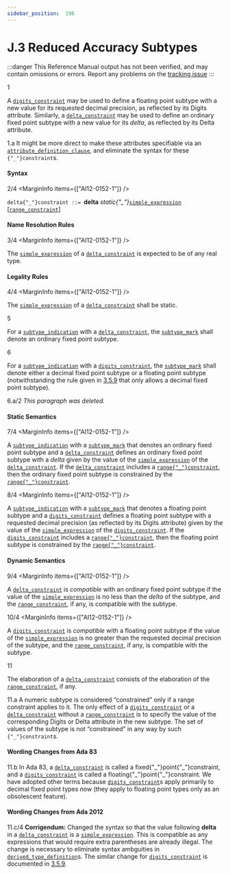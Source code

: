 ```yaml
---
sidebar_position:  196
---
```


# J.3 Reduced Accuracy Subtypes

:::danger
This Reference Manual output has not been verified,
and may contain omissions or errors.
Report any problems on the [tracking issue](https://github.com/ada-lang-io/ada-lang-io/issues/20)
:::


<MarginText>1</MarginText>
<p>A <code><a href="/docs/arm/AA-3/AA-3.5#S0050">digits_constraint</a></code> may be used to define a floating point subtype with a new value for its requested decimal precision, as reflected by its Digits attribute. Similarly, a <code><a href="/docs/arm/AA-J/AA-J.3#S0367">delta_constraint</a></code> may be used to define an ordinary fixed point subtype with a new value for its <em>delta</em>, as reflected by its Delta attribute. <br /></p>

<AnnotatedOnly>
<MarginText>1.a</MarginText>
<Admonition type="aarm" aarm="discussion">
<strong></strong>It might be more direct to make these attributes specifiable via an <code><a href="/docs/arm/AA-13/AA-13.3#S0349">attribute_definition_clause</a></code>, and eliminate the syntax for these <code>{"_"}constraint</code>s. <br />
</Admonition>
</AnnotatedOnly>


#### Syntax

<MarginText>2/4</MarginText>
<MarginInfo items={["AI12-0152-1"]} />

<CodeBlock>
<code>delta{"_"}constraint</code><a id="S0367"></a><code> ::= </code><strong>delta</strong> <em>static{"_"}</em><code><a href="/docs/arm/AA-4/AA-4.4#S0138">simple_expression</a></code> [<code><a href="/docs/arm/AA-3/AA-3.5#S0036">range_constraint</a></code>]<br />

</CodeBlock>

#### Name Resolution Rules

<MarginText>3/4</MarginText>
<MarginInfo items={["AI12-0152-1"]} />
<p>The <code><a href="/docs/arm/AA-4/AA-4.4#S0138">simple_expression</a></code> of a <code><a href="/docs/arm/AA-J/AA-J.3#S0367">delta_constraint</a></code> is expected to be of any real type. <br /></p>


#### Legality Rules

<MarginText>4/4</MarginText>
<MarginInfo items={["AI12-0152-1"]} />
<p>The <code><a href="/docs/arm/AA-4/AA-4.4#S0138">simple_expression</a></code> of a <code><a href="/docs/arm/AA-J/AA-J.3#S0367">delta_constraint</a></code> shall be static.<br /></p>

<MarginText>5</MarginText>
<p>For a <code><a href="/docs/arm/AA-3/AA-3.2#S0027">subtype_indication</a></code> with a <code><a href="/docs/arm/AA-J/AA-J.3#S0367">delta_constraint</a></code>, the <code><a href="/docs/arm/AA-3/AA-3.2#S0028">subtype_mark</a></code> shall denote an ordinary fixed point subtype.<br /></p>

<MarginText>6</MarginText>
<p>For a <code><a href="/docs/arm/AA-3/AA-3.2#S0027">subtype_indication</a></code> with a <code><a href="/docs/arm/AA-3/AA-3.5#S0050">digits_constraint</a></code>, the <code><a href="/docs/arm/AA-3/AA-3.2#S0028">subtype_mark</a></code> shall denote either a decimal fixed point subtype or a floating point subtype (notwithstanding the rule given in <a href="/docs/arm/AA-3/AA-3.5#Subclause_3.5.9">3.5.9</a> that only allows a decimal fixed point subtype). <br /></p>

<AnnotatedOnly>
<MarginText>6.a/2</MarginText>
<MarginInfo items={["AI95-00114-01"]} />
<Admonition type="aarm" aarm="note">
<em>This paragraph was deleted.</em><br />
</Admonition>
</AnnotatedOnly>


#### Static Semantics

<MarginText>7/4</MarginText>
<MarginInfo items={["AI12-0152-1"]} />
<p>A <code><a href="/docs/arm/AA-3/AA-3.2#S0027">subtype_indication</a></code> with a <code><a href="/docs/arm/AA-3/AA-3.2#S0028">subtype_mark</a></code> that denotes an ordinary fixed point subtype and a <code><a href="/docs/arm/AA-J/AA-J.3#S0367">delta_constraint</a></code> defines an ordinary fixed point subtype with a <em>delta</em> given by the value of the <code><a href="/docs/arm/AA-4/AA-4.4#S0138">simple_expression</a></code> of the <code><a href="/docs/arm/AA-J/AA-J.3#S0367">delta_constraint</a></code>. If the <code><a href="/docs/arm/AA-J/AA-J.3#S0367">delta_constraint</a></code> includes a <code><a href="/docs/arm/AA-3/AA-3.5#S0036">range{"_"}constraint</a></code>, then the ordinary fixed point subtype is constrained by the <code><a href="/docs/arm/AA-3/AA-3.5#S0036">range{"_"}constraint</a></code>.<br /></p>

<MarginText>8/4</MarginText>
<MarginInfo items={["AI12-0152-1"]} />
<p>A <code><a href="/docs/arm/AA-3/AA-3.2#S0027">subtype_indication</a></code> with a <code><a href="/docs/arm/AA-3/AA-3.2#S0028">subtype_mark</a></code> that denotes a floating point subtype and a <code><a href="/docs/arm/AA-3/AA-3.5#S0050">digits_constraint</a></code> defines a floating point subtype with a requested decimal precision (as reflected by its Digits attribute) given by the value of the <code><a href="/docs/arm/AA-4/AA-4.4#S0138">simple_expression</a></code> of the <code><a href="/docs/arm/AA-3/AA-3.5#S0050">digits_constraint</a></code>. If the <code><a href="/docs/arm/AA-3/AA-3.5#S0050">digits_constraint</a></code> includes a <code><a href="/docs/arm/AA-3/AA-3.5#S0036">range{"_"}constraint</a></code>, then the floating point subtype is constrained by the <code><a href="/docs/arm/AA-3/AA-3.5#S0036">range{"_"}constraint</a></code>. <br /></p>


#### Dynamic Semantics

<MarginText>9/4</MarginText>
<MarginInfo items={["AI12-0152-1"]} />
<p>A <code><a href="/docs/arm/AA-J/AA-J.3#S0367">delta_constraint</a></code> is <em>compatible</em> with an ordinary fixed point subtype if the value of the <code><a href="/docs/arm/AA-4/AA-4.4#S0138">simple_expression</a></code> is no less than the <em>delta</em> of the subtype, and the <code><a href="/docs/arm/AA-3/AA-3.5#S0036">range_constraint</a></code>, if any, is compatible with the subtype.<br /></p>

<MarginText>10/4</MarginText>
<MarginInfo items={["AI12-0152-1"]} />
<p>A <code><a href="/docs/arm/AA-3/AA-3.5#S0050">digits_constraint</a></code> is <em>compatible</em> with a floating point subtype if the value of the <code><a href="/docs/arm/AA-4/AA-4.4#S0138">simple_expression</a></code> is no greater than the requested decimal precision of the subtype, and the <code><a href="/docs/arm/AA-3/AA-3.5#S0036">range_constraint</a></code>, if any, is compatible with the subtype.<br /></p>

<MarginText>11</MarginText>
<p>The elaboration of a <code><a href="/docs/arm/AA-J/AA-J.3#S0367">delta_constraint</a></code> consists of the elaboration of the <code><a href="/docs/arm/AA-3/AA-3.5#S0036">range_constraint</a></code>, if any. <br /></p>

<AnnotatedOnly>
<MarginText>11.a</MarginText>
<Admonition type="aarm" aarm="reason">
<strong></strong>A numeric subtype is considered &ldquo;constrained&rdquo; only if a range constraint applies to it. The only effect of a <code><a href="/docs/arm/AA-3/AA-3.5#S0050">digits_constraint</a></code> or a <code><a href="/docs/arm/AA-J/AA-J.3#S0367">delta_constraint</a></code> without a <code><a href="/docs/arm/AA-3/AA-3.5#S0036">range_constraint</a></code> is to specify the value of the corresponding Digits or Delta attribute in the new subtype. The set of values of the subtype is not &ldquo;constrained&rdquo; in any way by such <code>{"_"}constraint</code>s. <br />
</Admonition>
</AnnotatedOnly>

<AnnotatedOnly>

#### Wording Changes from Ada 83

</AnnotatedOnly>
<AnnotatedOnly>
<MarginText>11.b</MarginText>
<Admonition type="aarm" aarm="note">
In Ada 83, a <code><a href="/docs/arm/AA-J/AA-J.3#S0367">delta_constraint</a></code> is called a fixed{"_"}point{"_"}constraint, and a <code><a href="/docs/arm/AA-3/AA-3.5#S0050">digits_constraint</a></code> is called a floating{"_"}point{"_"}constraint. We have adopted other terms because <code><a href="/docs/arm/AA-3/AA-3.5#S0050">digits_constraint</a></code>s apply primarily to decimal fixed point types now (they apply to floating point types only as an obsolescent feature). <br />
</Admonition>
</AnnotatedOnly>

<AnnotatedOnly>

#### Wording Changes from Ada 2012

</AnnotatedOnly>
<AnnotatedOnly>
<MarginText>11.c/4</MarginText>
<MarginInfo items={["AI12-0152-1"]} />
<Admonition type="aarm" aarm="note">
<strong>Corrigendum:</strong> Changed the syntax so that the value following <strong>delta</strong> in a <code><a href="/docs/arm/AA-J/AA-J.3#S0367">delta_constraint</a></code> is a <code><a href="/docs/arm/AA-4/AA-4.4#S0138">simple_expression</a></code>. This is compatible as any expressions that would require extra parentheses are already illegal. The change is necessary to eliminate syntax ambguities in <code><a href="/docs/arm/AA-3/AA-3.4#S0035">derived_type_definition</a></code>s. The similar change for <code><a href="/docs/arm/AA-3/AA-3.5#S0050">digits_constraint</a></code> is documented in <a href="/docs/arm/AA-3/AA-3.5#Subclause_3.5.9">3.5.9</a>. <br />
</Admonition>
</AnnotatedOnly>

